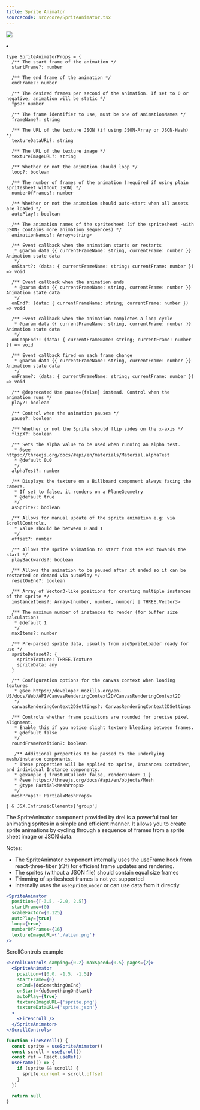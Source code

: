 ```yaml
---
title: Sprite Animator
sourcecode: src/core/SpriteAnimator.tsx
---
```


![](https://img.shields.io/badge/-Dom only-red)

<Grid cols={4}>
  <li>
    <Codesandbox id="r3f-sprite-animator-s12ijv" />
  </li>
</Grid>

```tsx
type SpriteAnimatorProps = {
  /** The start frame of the animation */
  startFrame?: number

  /** The end frame of the animation */
  endFrame?: number

  /** The desired frames per second of the animation. If set to 0 or negative, animation will be static */
  fps?: number

  /** The frame identifier to use, must be one of animationNames */
  frameName?: string

  /** The URL of the texture JSON (if using JSON-Array or JSON-Hash) */
  textureDataURL?: string

  /** The URL of the texture image */
  textureImageURL?: string

  /** Whether or not the animation should loop */
  loop?: boolean

  /** The number of frames of the animation (required if using plain spritesheet without JSON) */
  numberOfFrames?: number

  /** Whether or not the animation should auto-start when all assets are loaded */
  autoPlay?: boolean

  /** The animation names of the spritesheet (if the spritesheet -with JSON- contains more animation sequences) */
  animationNames?: Array<string>

  /** Event callback when the animation starts or restarts
   * @param data {{ currentFrameName: string, currentFrame: number }} Animation state data
   */
  onStart?: (data: { currentFrameName: string; currentFrame: number }) => void

  /** Event callback when the animation ends
   * @param data {{ currentFrameName: string, currentFrame: number }} Animation state data
   */
  onEnd?: (data: { currentFrameName: string; currentFrame: number }) => void

  /** Event callback when the animation completes a loop cycle
   * @param data {{ currentFrameName: string, currentFrame: number }} Animation state data
   */
  onLoopEnd?: (data: { currentFrameName: string; currentFrame: number }) => void

  /** Event callback fired on each frame change
   * @param data {{ currentFrameName: string, currentFrame: number }} Animation state data
   */
  onFrame?: (data: { currentFrameName: string; currentFrame: number }) => void

  /** @deprecated Use pause={false} instead. Control when the animation runs */
  play?: boolean

  /** Control when the animation pauses */
  pause?: boolean

  /** Whether or not the Sprite should flip sides on the x-axis */
  flipX?: boolean

  /** Sets the alpha value to be used when running an alpha test.
   * @see https://threejs.org/docs/#api/en/materials/Material.alphaTest
   * @default 0.0
   */
  alphaTest?: number

  /** Displays the texture on a Billboard component always facing the camera.
   * If set to false, it renders on a PlaneGeometry
   * @default true
   */
  asSprite?: boolean

  /** Allows for manual update of the sprite animation e.g: via ScrollControls.
   * Value should be between 0 and 1
   */
  offset?: number

  /** Allows the sprite animation to start from the end towards the start */
  playBackwards?: boolean

  /** Allows the animation to be paused after it ended so it can be restarted on demand via autoPlay */
  resetOnEnd?: boolean

  /** Array of Vector3-like positions for creating multiple instances of the sprite */
  instanceItems?: Array<[number, number, number] | THREE.Vector3>

  /** The maximum number of instances to render (for buffer size calculation)
   * @default 1
   */
  maxItems?: number

  /** Pre-parsed sprite data, usually from useSpriteLoader ready for use */
  spriteDataset?: {
    spriteTexture: THREE.Texture
    spriteData: any
  }

  /** Configuration options for the canvas context when loading textures
   * @see https://developer.mozilla.org/en-US/docs/Web/API/CanvasRenderingContext2D/CanvasRenderingContext2D
   */
  canvasRenderingContext2DSettings?: CanvasRenderingContext2DSettings

  /** Controls whether frame positions are rounded for precise pixel alignment.
   * Enable this if you notice slight texture bleeding between frames.
   * @default false
   */
  roundFramePosition?: boolean

   /** Additional properties to be passed to the underlying mesh/instance components.
   * These properties will be applied to sprite, Instances container, and individual Instance components.
   * @example { frustumCulled: false, renderOrder: 1 }
   * @see https://threejs.org/docs/#api/en/objects/Mesh
   * @type Partial<MeshProps>
   */
  meshProps?: Partial<MeshProps>

} & JSX.IntrinsicElements['group']
```

The SpriteAnimator component provided by drei is a powerful tool for animating sprites in a simple and efficient manner. It allows you to create sprite animations by cycling through a sequence of frames from a sprite sheet image or JSON data.

Notes:

- The SpriteAnimator component internally uses the useFrame hook from react-three-fiber (r3f) for efficient frame updates and rendering.
- The sprites (without a JSON file) should contain equal size frames
- Trimming of spritesheet frames is not yet supported
- Internally uses the `useSpriteLoader` or can use data from it directly

```jsx
<SpriteAnimator
  position={[-3.5, -2.0, 2.5]}
  startFrame={0}
  scaleFactor={0.125}
  autoPlay={true}
  loop={true}
  numberOfFrames={16}
  textureImageURL={'./alien.png'}
/>
```

ScrollControls example

```jsx
<ScrollControls damping={0.2} maxSpeed={0.5} pages={2}>
  <SpriteAnimator
    position={[0.0, -1.5, -1.5]}
    startFrame={0}
    onEnd={doSomethingOnEnd}
    onStart={doSomethingOnStart}
    autoPlay={true}
    textureImageURL={'sprite.png'}
    textureDataURL={'sprite.json'}
  >
    <FireScroll />
  </SpriteAnimator>
</ScrollControls>

function FireScroll() {
  const sprite = useSpriteAnimator()
  const scroll = useScroll()
  const ref = React.useRef()
  useFrame(() => {
    if (sprite && scroll) {
      sprite.current = scroll.offset
    }
  })

  return null
}
```
